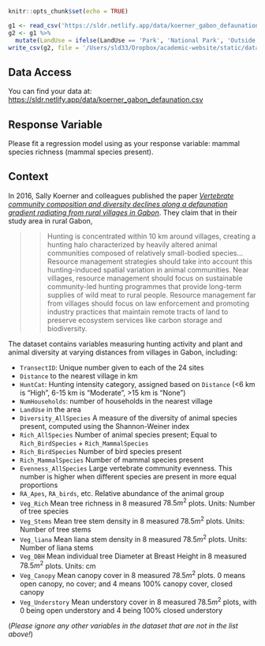 

```r
knitr::opts_chunk$set(echo = TRUE)

g1 <- read_csv('https://sldr.netlify.app/data/koerner_gabon_defaunation.csv')
g2 <- g1 %>%
  mutate(LandUse = ifelse(LandUse == 'Park', 'National Park', 'Outside Park'))
write_csv(g2, file = '/Users/sld33/Dropbox/academic-website/static/data/koerner_gabon_defaunation2.csv')
```

## Data Access

You can find your data at: <https://sldr.netlify.app/data/koerner_gabon_defaunation.csv>

## Response Variable

Please fit a regression model using as your response variable: mammal species richness (mammal species present). 

## Context

In 2016, Sally Koerner and colleagues published the paper [*Vertebrate community composition and diversity declines along a defaunation gradient radiating from rural villages in Gabon*](https://besjournals.onlinelibrary.wiley.com/doi/10.1111/1365-2664.12798). They claim that in their study area in rural Gabon,

>>Hunting is concentrated within 10 km around villages, creating a hunting halo characterized by heavily altered animal communities composed of relatively small-bodied species... Resource management strategies should take into account this hunting-induced spatial variation in animal communities. Near villages, resource management should focus on sustainable community-led hunting programmes that provide long-term supplies of wild meat to rural people. Resource management far from villages should focus on law enforcement and promoting industry practices that maintain remote tracts of land to preserve ecosystem services like carbon storage and biodiversity.

The dataset contains variables measuring hunting activity and plant and animal diversity at varying distances from villages in Gabon, including:

- `TransectID`: Unique number given to each of the 24 sites
- `Distance` to the nearest village in km
- `HuntCat`: Hunting intensity category, assigned based on `Distance` (<6 km is "High", 6-15 km is "Moderate", >15 km is "None")
- `NumHouseholds`: number of households in the nearest village
- `LandUse` in the area
- `Diversity_AllSpecies` A measure of the diversity of animal species present, computed using the Shannon-Weiner index
- `Rich_AllSpecies` Number of animal species present; Equal to `Rich_BirdSpecies` + `Rich_MammalSpecies`
- `Rich_BirdSpecies` Number of bird species present
- `Rich_MammalSpecies` Number of mammal species present
- `Evenness_AllSpecies` Large vertebrate community evenness. This number is higher when different species are present in more equal proportions
- `RA_Apes`, `RA_birds`, etc. Relative abundance of the animal group
- `Veg_Rich`		Mean tree richness in 8 measured $78.5 m^2$ plots. Units:	Number of tree species
- `Veg_Stems`		Mean tree stem density in 8 measured  $78.5 m^2$ plots. Units:	Number of tree stems
- `Veg_liana`		Mean liana stem density in 8 measured  $78.5 m^2$ plots. Units:	Number of liana stems
- `Veg_DBH`		Mean individual tree Diameter at Breast Height in 8 measured  $78.5 m^2$ plots. Units:	cm
- `Veg_Canopy`		Mean canopy cover in 8 measured  $78.5 m^2$ plots. 0 means open canopy, no cover; and 4 means 100% canopy cover, closed canopy
- `Veg_Understory`		Mean understory cover in 8 measured  $78.5 m^2$ plots, with 0 being open understory and 4 being 100% closed understory


(*Please ignore any other variables in the dataset that are not in the list above!*)

<!-- ## Notes -->
